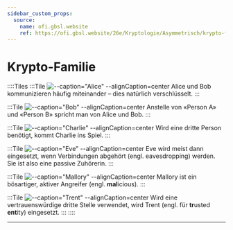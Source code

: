 ```yaml
---
sidebar_custom_props:
  source:
    name: ofi.gbsl.website
    ref: https://ofi.gbsl.website/26e/Kryptologie/Asymmetrisch/krypto-family
---
```


# Krypto-Familie

::::Tiles
:::Tile
![--caption="Alice" --alignCaption=center](img/info-family/alice.svg)
Alice und Bob kommunizieren häufig miteinander – dies natürlich verschlüsselt.
:::

:::Tile
![--caption="Bob" --alignCaption=center](img/info-family/bob.svg)
Anstelle von «Person A» und «Person B» spricht man von Alice und Bob.
:::

:::Tile
![--caption="Charlie" --alignCaption=center](img/info-family/charlie.svg)
Wird eine dritte Person benötigt, kommt Charlie ins Spiel.
:::

:::Tile
![--caption="Eve" --alignCaption=center](img/info-family/eve.svg)
Eve wird meist dann eingesetzt, wenn Verbindungen abgehört (engl. eavesdropping) werden. Sie ist also eine passive Zuhörerin.
:::

:::Tile
![--caption="Mallory" --alignCaption=center](img/info-family/mallory.svg)
Mallory ist ein bösartiger, aktiver Angreifer (engl. **mal**icious).
:::

:::Tile
![--caption="Trent" --alignCaption=center](img/info-family/trent.svg)
Wird eine vertrauenswürdige dritte Stelle verwendet, wird Trent (engl. für **tr**usted **ent**ity) eingesetzt.
:::
::::

---
